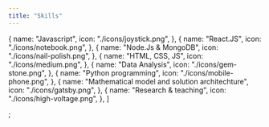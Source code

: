 ```yaml
---
title: "Skills"
---
```


  {
    name: "Javascript",
    icon: "./icons/joystick.png",
  },
  {
    name: "React.JS",
    icon: "./icons/notebook.png",
  },
  {
    name: "Node.Js & MongoDB",
    icon: "./icons/nail-polish.png",
  },
  {
    name: "HTML, CSS, JS",
    icon: "./icons/medium.png",
  },
  {
    name: "Data Analysis",
    icon: "./icons/gem-stone.png",
  },
  {
    name: "Python programming",
    icon: "./icons/mobile-phone.png",
  },
  {
    name: "Mathematical model and solution architechture",
    icon: "./icons/gatsby.png",
  },
  {
    name: "Research & teaching",
    icon: "./icons/high-voltage.png",
  },
]

;
